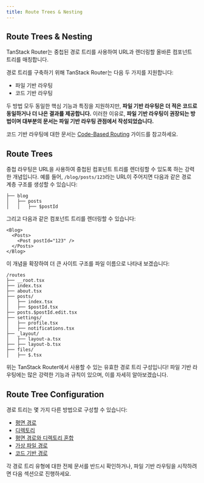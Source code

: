 ```yaml
---
title: Route Trees & Nesting
---
```


## Route Trees & Nesting

TanStack Router는 중첩된 경로 트리를 사용하여 URL과 렌더링할 올바른 컴포넌트 트리를 매칭합니다.

경로 트리를 구축하기 위해 TanStack Router는 다음 두 가지를 지원합니다:

- 파일 기반 라우팅
- 코드 기반 라우팅

두 방법 모두 동일한 핵심 기능과 특징을 지원하지만, **파일 기반 라우팅은 더 적은 코드로 동일하거나 더 나은 결과를 제공합니다.** 이러한 이유로, **파일 기반 라우팅이 권장되는 방법이며 대부분의 문서는 파일 기반 라우팅 관점에서 작성되었습니다.**

코드 기반 라우팅에 대한 문서는 [Code-Based Routing](./code-based-routing.md) 가이드를 참고하세요.

## Route Trees

중첩 라우팅은 URL을 사용하여 중첩된 컴포넌트 트리를 렌더링할 수 있도록 하는 강력한 개념입니다. 예를 들어, `/blog/posts/123`라는 URL이 주어지면 다음과 같은 경로 계층 구조를 생성할 수 있습니다:

```tsx
├── blog
│   ├── posts
│   │   ├── $postId
```

그리고 다음과 같은 컴포넌트 트리를 렌더링할 수 있습니다:

```tsx
<Blog>
  <Posts>
    <Post postId="123" />
  </Posts>
</Blog>
```

이 개념을 확장하여 더 큰 사이트 구조를 파일 이름으로 나타내 보겠습니다:

```
/routes
├── __root.tsx
├── index.tsx
├── about.tsx
├── posts/
│   ├── index.tsx
│   ├── $postId.tsx
├── posts.$postId.edit.tsx
├── settings/
│   ├── profile.tsx
│   ├── notifications.tsx
├── _layout/
│   ├── layout-a.tsx
├── ├── layout-b.tsx
├── files/
│   ├── $.tsx
```

위는 TanStack Router에서 사용할 수 있는 유효한 경로 트리 구성입니다! 파일 기반 라우팅에는 많은 강력한 기능과 규칙이 있으며, 이를 자세히 알아보겠습니다.

## Route Tree Configuration

경로 트리는 몇 가지 다른 방법으로 구성할 수 있습니다:

- [평면 경로](./file-based-routing.md#flat-routes)
- [디렉토리](./file-based-routing.md#directory-routes)
- [평면 경로와 디렉토리 혼합](./file-based-routing.md#mixed-flat-and-directory-routes)
- [가상 파일 경로](./virtual-file-routes.md)
- [코드 기반 경로](./code-based-routing.md)

각 경로 트리 유형에 대한 전체 문서를 반드시 확인하거나, 파일 기반 라우팅을 시작하려면 다음 섹션으로 진행하세요.
